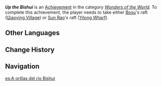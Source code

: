 {{Achievement Infobox
|id           = 81463
|order id     = 1447
|category     = Wonders of the World
|description  = Hear of the beauty of the Bishui River from boat-songs.
|requirements = Take a raft with [[Bosu]] or [[Sun Rao]].
|primogems    = 5
|tracking     = 
|topic        = 
|type         = Exploration
|quest        = 
|hidden       = 1
}}
'''''Up the Bishui''''' is an [[Achievement]] in the category ''[[Wonders of the World]]''. To complete this achievement, the player needs to take either [[Bosu]]'s raft ([[Qiaoying Village]]) or [[Sun Rao]]'s raft ([[Yilong Wharf]]).

==Other Languages==
{{Other Languages
|en      = Up the Bishui
|zhs     = 碧水从游
|zhs_rm  = 
|zht     = 碧水從遊
|zht_rm  = 
|zh_tl   = 
|ja      = 碧水を楽しむ
|ja_rm   = Hekisui wo Tanoshimu
|ja_tl   = Enjoying Bishui
|ko      = 푸른 물을 따라서
|ko_rm   = 
|ko_tl   = 
|es      = A orillas del río Bishui
|es_tl   = On the Banks of the Bishui River
|fr      = Sur la Bishui
|fr_tl   = On the Bishui
|ru      = Путешествуя по Бишуй
|ru_tl   = Travelling Up the Bishui
|th      = ออกเดินทางไปตาม Bishui
|th_rm   = 
|th_tl   = 
|vi      = Du Ngoạn Bích Thủy
|vi_tl   = 
|de      = Flussabwärts auf dem Bishui
|de_tl   = Downstream on the Bishui
|id      = Berakit-Rakit ke Hulu Bishui
|id_tl   = 
|pt      = Subindo o Bishui
|pt_tl   = 
|tr      = Bishui'den Öteye
|tr_tl   = 
|it      = Risalendo il Bishui
|it_tl   = 
}}

==Change History==
{{Change History|4.4}}

==Navigation==
{{Achievement Navbox}}

[[es:A orillas del río Bishui]]